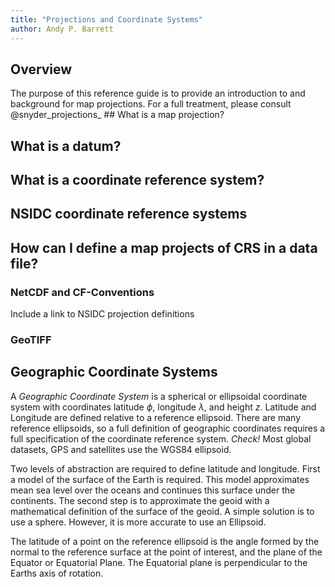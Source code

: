 ```yaml
---
title: "Projections and Coordinate Systems"
author: Andy P. Barrett
---
```


## Overview

The purpose of this reference guide is to provide an introduction to
and background for map projections.  For a full treatment, please
consult @snyder_projections_ 
## What is a map projection?


## What is a datum?


## What is a coordinate reference system?


## NSIDC coordinate reference systems


## How can I define a map projects of CRS in a data file?

### NetCDF and CF-Conventions

Include a link to NSIDC projection definitions


### GeoTIFF


## Geographic Coordinate Systems
A _Geographic Coordinate System_ is a spherical or ellipsoidal coordinate system with coordinates latitude $\phi$, longitude $\lambda$, and height $z$.  Latitude and Longitude are defined relative to a reference ellipsoid.  There are many reference ellipsoids, so a full definition of geographic coordinates requires a full specification of the coordinate reference system.  _Check!_ Most global datasets, GPS and satellites use the WGS84 ellipsoid.

Two levels of abstraction are required to define latitude and longitude.  First a model of the  surface of the Earth is required.  This model approximates mean sea level over the oceans and continues this surface under the continents.  The second step is to approximate the geoid with a mathematical definition of the surface of the geoid.  A simple solution is to use a sphere.  However, it is more accurate to use an Ellipsoid.

The latitude of a point on the reference ellipsoid is the angle formed
by the normal to the reference surface at the point of interest, and
the plane of the Equator or Equatorial Plane.  The Equatorial plane is
perpendicular to the Earths axis of rotation.
